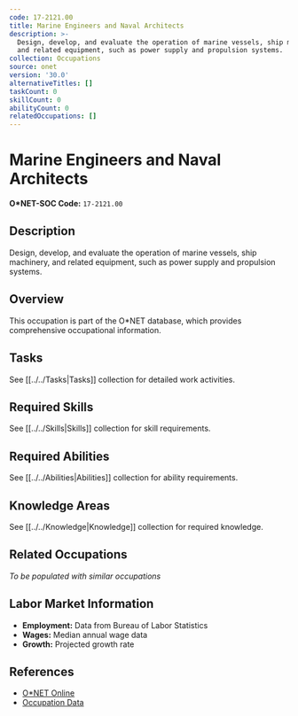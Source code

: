 ```yaml
---
code: 17-2121.00
title: Marine Engineers and Naval Architects
description: >-
  Design, develop, and evaluate the operation of marine vessels, ship machinery,
  and related equipment, such as power supply and propulsion systems.
collection: Occupations
source: onet
version: '30.0'
alternativeTitles: []
taskCount: 0
skillCount: 0
abilityCount: 0
relatedOccupations: []
---
```

# Marine Engineers and Naval Architects

**O*NET-SOC Code:** `17-2121.00`

## Description

Design, develop, and evaluate the operation of marine vessels, ship machinery, and related equipment, such as power supply and propulsion systems.

## Overview

This occupation is part of the O*NET database, which provides comprehensive occupational information.

## Tasks

See [[../../Tasks|Tasks]] collection for detailed work activities.

## Required Skills

See [[../../Skills|Skills]] collection for skill requirements.

## Required Abilities

See [[../../Abilities|Abilities]] collection for ability requirements.

## Knowledge Areas

See [[../../Knowledge|Knowledge]] collection for required knowledge.

## Related Occupations

*To be populated with similar occupations*

## Labor Market Information

- **Employment:** Data from Bureau of Labor Statistics
- **Wages:** Median annual wage data
- **Growth:** Projected growth rate

## References

- [O*NET Online](https://www.onetonline.org/link/summary/17-2121.00)
- [Occupation Data](https://www.onetcenter.org/)
